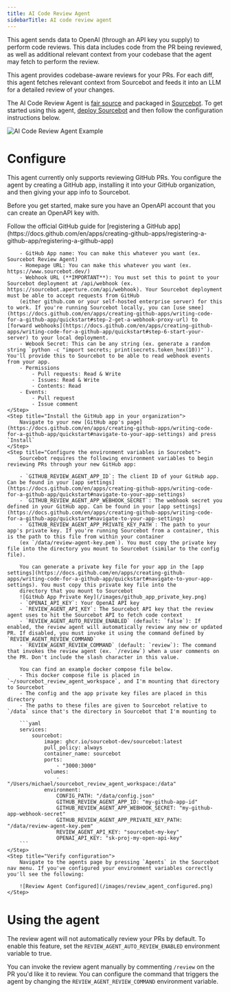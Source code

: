 ```yaml
---
title: AI Code Review Agent
sidebarTitle: AI code review agent
---
```


<Note>
This agent sends data to OpenAI (through an API key you supply) to perform code reviews. This data includes code from the PR being reviewed, as well as additional relevant context from your
codebase that the agent may fetch to perform the review.
</Note>

This agent provides codebase-aware reviews for your PRs. For each diff, this agent fetches relevant context from Sourcebot and feeds it into an LLM for a detailed review of your changes.

The AI Code Review Agent is [fair source](https://github.com/sourcebot-dev/sourcebot/tree/main/packages/web/src/features/agents/review-agent) and packaged in [Sourcebot](https://github.com/sourcebot-dev/sourcebot). To get started using this agent, [deploy Sourcebot](/docs/deployment-guide)
and then follow the configuration instructions below.

![AI Code Review Agent Example](/images/review_agent_example.png)

# Configure

This agent currently only supports reviewing GitHub PRs. You configure the agent by creating a GitHub app, installing it into your GitHub organization, and then giving your app info to Sourcebot.

Before you get started, make sure you have an OpenAPI account that you can create an OpenAPI key with.

<Steps>
    <Step title="Register a GitHub app">
        Follow the official GitHub guide for [registering a GitHub app](https://docs.github.com/en/apps/creating-github-apps/registering-a-github-app/registering-a-github-app)

        - GitHub App name: You can make this whatever you want (ex. Sourcebot Review Agent)
        - Homepage URL: You can make this whatever you want (ex. https://www.sourcebot.dev/)
        - Webhook URL (**IMPORTANT**): You must set this to point to your Sourcebot deployment at /api/webhook (ex. https://sourcebot.aperture.com/api/webhook). Your Sourcebot deployment must be able to accept requests from GitHub
        (either github.com or your self-hosted enterprise server) for this to work. If you're running Sourcebot locally, you can [use smee](https://docs.github.com/en/apps/creating-github-apps/writing-code-for-a-github-app/quickstart#step-2-get-a-webhook-proxy-url) to [forward webhooks](https://docs.github.com/en/apps/creating-github-apps/writing-code-for-a-github-app/quickstart#step-6-start-your-server) to your local deployment.
        - Webook Secret: This can be any string (ex. generate a random string `python -c "import secrets; print(secrets.token_hex(10))"`). You'll provide this to Sourcebot to be able to read webhook events from your app.
        - Permissions
            - Pull requests: Read & Write
            - Issues: Read & Write
            - Contents: Read
        - Events:
            - Pull request
            - Issue comment
    </Step>
    <Step title="Install the GitHub app in your organization">
        Navigate to your new [GitHub app's page](https://docs.github.com/en/apps/creating-github-apps/writing-code-for-a-github-app/quickstart#navigate-to-your-app-settings) and press `Install`
    </Step>
    <Step title="Configure the environment variables in Sourcebot">
        Sourcebot requires the following environment variables to begin reviewing PRs through your new GitHub app:

        - `GITHUB_REVIEW_AGENT_APP_ID`: The client ID of your GitHub app. Can be found in your [app settings](https://docs.github.com/en/apps/creating-github-apps/writing-code-for-a-github-app/quickstart#navigate-to-your-app-settings)
        - `GITHUB_REVIEW_AGENT_APP_WEBHOOK_SECRET`: The webhook secret you defined in your GitHub app. Can be found in your [app settings](https://docs.github.com/en/apps/creating-github-apps/writing-code-for-a-github-app/quickstart#navigate-to-your-app-settings)
        - `GITHUB_REVIEW_AGENT_APP_PRIVATE_KEY_PATH`: The path to your app's private key. If you're running Sourcebot from a container, this is the path to this file from within your container
        (ex `/data/review-agent-key.pem`). You must copy the private key file into the directory you mount to Sourcebot (similar to the config file). 
        
        You can generate a private key file for your app in the [app settings](https://docs.github.com/en/apps/creating-github-apps/writing-code-for-a-github-app/quickstart#navigate-to-your-app-settings). You must copy this private key file into the
        directory that you mount to Sourcebot
        ![GitHub App Private Key](/images/github_app_private_key.png)
        - `OPENAI_API_KEY`: Your OpenAI API key
        - `REVIEW_AGENT_API_KEY`: The Sourcebot API key that the review agent uses to hit the Sourcebot API to fetch code context
        - `REVIEW_AGENT_AUTO_REVIEW_ENABLED` (default: `false`): If enabled, the review agent will automatically review any new or updated PR. If disabled, you must invoke it using the command defined by `REVIEW_AGENT_REVIEW_COMMAND`
        - `REVIEW_AGENT_REVIEW_COMMAND` (default: `review`): The command that invokes the review agent (ex. `/review`) when a user comments on the PR. Don't include the slash character in this value.

        You can find an example docker compose file below. 
        - This docker compose file is placed in `~/sourcebot_review_agent_workspace`, and I'm mounting that directory to Sourcebot
        - The config and the app private key files are placed in this directory
        - The paths to these files are given to Sourcebot relative to `/data` since that's the directory in Sourcebot that I'm mounting to

        ```yaml
        services:
            sourcebot:
                image: ghcr.io/sourcebot-dev/sourcebot:latest
                pull_policy: always
                container_name: sourcebot
                ports:
                    - "3000:3000"
                volumes:
                    - "/Users/michael/sourcebot_review_agent_workspace:/data"
                environment:
                    CONFIG_PATH: "/data/config.json"
                    GITHUB_REVIEW_AGENT_APP_ID: "my-github-app-id"
                    GITHUB_REVIEW_AGENT_APP_WEBHOOK_SECRET: "my-github-app-webhook-secret"
                    GITHUB_REVIEW_AGENT_APP_PRIVATE_KEY_PATH: "/data/review-agent-key.pem"
                    REVIEW_AGENT_API_KEY: "sourcebot-my-key"
                    OPENAI_API_KEY: "sk-proj-my-open-api-key"
        ```
    </Step>
    <Step title="Verify configuration">
        Navigate to the agents page by pressing `Agents` in the Sourcebot nav menu. If you've configured your environment variables correctly you'll see the following:

        ![Review Agent Configured](/images/review_agent_configured.png)
    </Step>
</Steps>

# Using the agent

The review agent will not automatically review your PRs by default. To enable this feature, set the `REVIEW_AGENT_AUTO_REVIEW_ENABLED` environment variable to true.

You can invoke the review agent manually by commenting `/review` on the PR you'd like it to review. You can configure the command that triggers the agent by changing
the `REVIEW_AGENT_REVIEW_COMMAND` environment variable. 